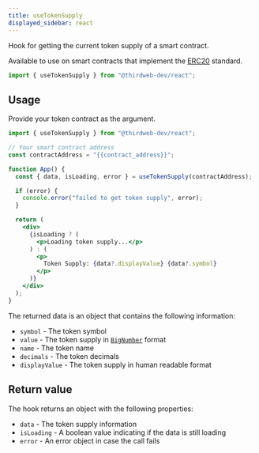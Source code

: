 ```yaml
---
title: useTokenSupply
displayed_sidebar: react
---
```


Hook for getting the current token supply of a smart contract.

Available to use on smart contracts that implement the [ERC20](/contractkit/interfaces/erc20)
standard.

```jsx
import { useTokenSupply } from "@thirdweb-dev/react";
```

## Usage

Provide your token contract as the argument.

```jsx
import { useTokenSupply } from "@thirdweb-dev/react";

// Your smart contract address
const contractAddress = "{{contract_address}}";

function App() {
  const { data, isLoading, error } = useTokenSupply(contractAddress);

  if (error) {
    console.error("failed to get token supply", error);
  }

  return (
    <div>
      {isLoading ? (
        <p>Loading token supply...</p>
      ) : (
        <p>
          Token Supply: {data?.displayValue} {data?.symbol}
        </p>
      )}
    </div>
  );
}
```

The returned data is an object that contains the following information:

- `symbol` - The token symbol
- `value` - The token supply in [`BigNumber`](https://docs.ethers.io/ethers.js/html/api-utils.html#bignumber) format
- `name` - The token name
- `decimals` - The token decimals
- `displayValue` - The token supply in human readable format

## Return value

The hook returns an object with the following properties:

- `data` - The token supply information
- `isLoading` - A boolean value indicating if the data is still loading
- `error` - An error object in case the call fails